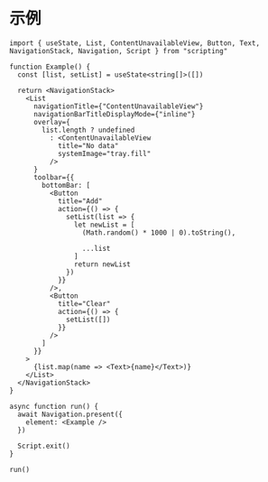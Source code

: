 # 示例

```tsx
import { useState, List, ContentUnavailableView, Button, Text, NavigationStack, Navigation, Script } from "scripting"

function Example() {
  const [list, setList] = useState<string[]>([])

  return <NavigationStack>
    <List
      navigationTitle={"ContentUnavailableView"}
      navigationBarTitleDisplayMode={"inline"}
      overlay={
        list.length ? undefined
          : <ContentUnavailableView
            title="No data"
            systemImage="tray.fill"
          />
      }
      toolbar={{
        bottomBar: [
          <Button
            title="Add"
            action={() => {
              setList(list => {
                let newList = [
                  (Math.random() * 1000 | 0).toString(),

                  ...list
                ]
                return newList
              })
            }}
          />,
          <Button
            title="Clear"
            action={() => {
              setList([])
            }}
          />
        ]
      }}
    >
      {list.map(name => <Text>{name}</Text>)}
    </List>
  </NavigationStack>
}

async function run() {
  await Navigation.present({
    element: <Example />
  })

  Script.exit()
}

run()

```